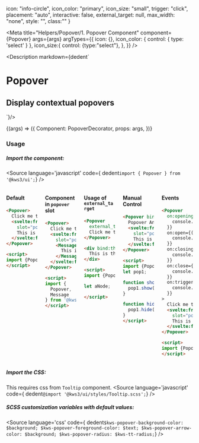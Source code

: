 
  icon: "info-circle",
  icon_color: "primary",
  icon_size: "small",
  trigger: "click",
  placement: "auto",
  interactive: false,
  external_target: null,
  max_width: "none",
  style: "",
  class:""
}


<Version />

<Meta
  title="Helpers/Popover/1. Popover Component"
  component={Popover}
  args={args}
  argTypes={{
    icon: {},
    icon_color: {
      control: { type: 'select' }
    },
    icon_size:{
      control: {type:"select"},
    },
  }}
/>

<Description markdown={dedent`
# Popover
## Display contextual popovers
`}/>

<Canvas>
  <Story
  name="Popover"
  args={args}
  >
  {(args) => ({
    Component: PopoverDecorator,
    props: args,
  })}
  </Story>
</Canvas>

<ArgsTable story="Popover" />


### Usage
##### Import the component:
<Source
  language='javascript'
  code={ dedent`import { Popover } from '@kws3/ui';`}
/>

<div class="columns is-multiline">
  <div class="column is-4">

#### Default
```html
<Popover>
  Click me to see popover
  <svelte:fragment 
    slot="popover">
    This is the popover content
  </svelte:fragment>
</Popover>

<script>
import {Popover} from '@kws3/ui';
</script>
```

  </div>
  <div class="column is-4">

#### Component in `popover` slot
```html
<Popover>
  Click me to see popover
  <svelte:fragment 
    slot="popover">
    <Message color="success">
      This is the popover content
    </Message>
  </svelte:fragment>
</Popover>

<script>
import {
  Popover, 
  Message
} from '@kws3/ui';
</script>
```

  </div>
  <div class="column is-4">

#### Usage of `external_target`
```html
<Popover
  external_target={aNode}>
  Click me to see popover
</Popover>

<div bind:this={aNode}>
  This is the popover content
</div>

<script>
import {Popover} from '@kws3/ui';

let aNode;

</script>
```

  </div>
  <div class="column is-4">

#### Manual Control
```html
<Popover bind:this={pop1}>
  Popover Anchor
  <svelte:fragment 
    slot="popover">
    This is the popover content
  </svelte:fragment>
</Popover>

<script>
import {Popover} from '@kws3/ui';
let pop1;

function showPopover(e){
  pop1.show();
}

function hidePopover(e){
  pop1.hide();
}
</script>
```

  </div>
  <div class="column is-4">

#### Events
```html
<Popover 
  on:opening={({detail}) => {
    console.log(detail.instance)
  }}
  on:open={({detail}) => {
    console.log(detail.instance)
  }}
  on:closing={({detail}) => {
    console.log(detail.instance)
  }}
  on:close={({detail}) => {
    console.log(detail.instance)
  }}
  on:trigger={({detail}) => {
    console.log(detail.instance)
  }}
>
  Click me to see popover
  <svelte:fragment 
    slot="popover">
    This is the popover content
  </svelte:fragment>
</Popover>

<script>
import {Popover} from '@kws3/ui';
</script>
```

  </div>
</div>

##### Import the CSS:
This requires css from `Tooltip` component.
<Source
  language='javascript'
  code={ dedent`@import '@kws3/ui/styles/Tooltip.scss';`}
/>

##### SCSS customization variables with default values:
<Source
  language='css'
  code={ dedent`
    $kws-popover-background-color: $background;
    $kws-popover-foreground-color: $text;
    $kws-popover-arrow-color: $background;
    $kws-popover-radius: $kws-tt-radius;
  `}
/>